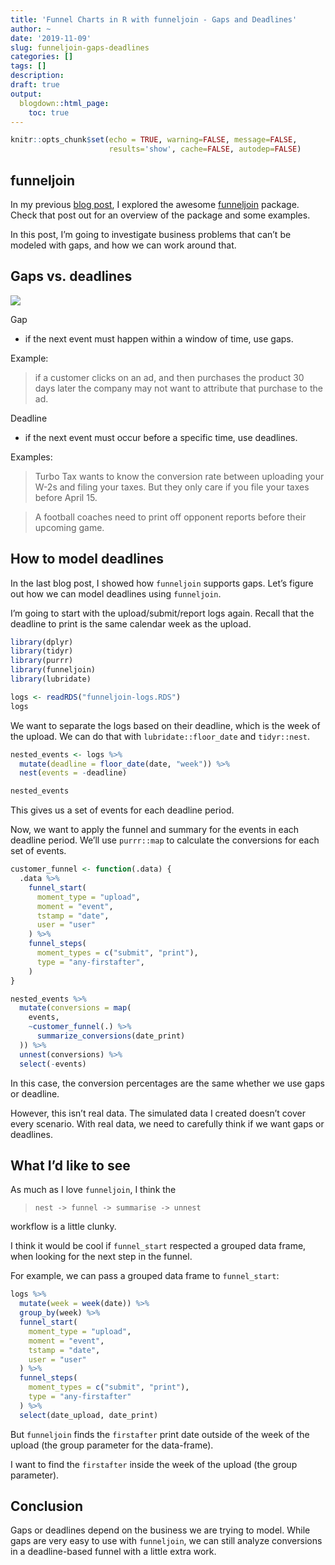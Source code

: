 ```yaml
---
title: 'Funnel Charts in R with funneljoin - Gaps and Deadlines'
author: ~
date: '2019-11-09'
slug: funneljoin-gaps-deadlines
categories: []
tags: []
description: 
draft: true
output:
  blogdown::html_page:
    toc: true 
---
```


```r
knitr::opts_chunk$set(echo = TRUE, warning=FALSE, message=FALSE, 
                      results='show', cache=FALSE, autodep=FALSE)
```

## funneljoin

In my previous [blog post](/blog/funnel-join), 
I explored the awesome [funneljoin](https://github.com/robinsones/funneljoin)
package. 
Check that post out for an overview of the package
and some examples.

In this post, 
I'm going to investigate business problems that can't be modeled with
gaps,
and how we can work around that.

## Gaps vs. deadlines

![](/blog/gaps-deadlines.png)

Gap

* if the next event must happen within a window of time, use gaps.

Example:

> if a customer clicks on an ad, 
and then purchases the product 30 days later
the company may not want to attribute that purchase to the ad.

Deadline

* if the next event must occur before a specific time, use deadlines.

Examples:

> Turbo Tax wants to know the conversion rate between
uploading your
W-2s and filing your taxes. 
But they only care if you file your taxes before April 15.

> A football coaches need to print off opponent reports 
before their upcoming game.


## How to model deadlines

In the last blog post, I showed how `funneljoin` supports gaps.
Let's figure out how we can model deadlines using `funneljoin`.

I'm going to start with the upload/submit/report logs again. 
Recall that the deadline to print is the same calendar week as the upload.

```r
library(dplyr)
library(tidyr)
library(purrr)
library(funneljoin)
library(lubridate)

logs <- readRDS("funneljoin-logs.RDS")
logs
```

We want to separate the logs based on their deadline, 
which is the week of the upload. 
We can do that with `lubridate::floor_date` and
`tidyr::nest`.

```r
nested_events <- logs %>%
  mutate(deadline = floor_date(date, "week")) %>%
  nest(events = -deadline)

nested_events
```

This gives us a set of events for each deadline period.

Now, we want to apply the funnel and summary for the events 
in each deadline period. 
We'll use `purrr::map` to calculate the conversions for each set of events.

```r
customer_funnel <- function(.data) {
  .data %>% 
    funnel_start(
      moment_type = "upload",
      moment = "event",
      tstamp = "date",
      user = "user"
    ) %>%
    funnel_steps(
      moment_types = c("submit", "print"),
      type = "any-firstafter",
    )
}
```

```r
nested_events %>%
  mutate(conversions = map(
    events, 
    ~customer_funnel(.) %>%
      summarize_conversions(date_print)
  )) %>%
  unnest(conversions) %>%
  select(-events)
```

In this case, 
the conversion percentages are the same whether we use gaps or deadline.

However, this isn't real data. 
The simulated data I created doesn't cover every scenario.
With real data, we need to carefully think if we want gaps
or deadlines.

## What I'd like to see

As much as I love `funneljoin`, I think the 

> `nest -> funnel -> summarise -> unnest`

workflow is a little clunky. 

I think it would be cool if `funnel_start` respected a grouped data frame,
when looking for the next step in the funnel.

For example, we can pass a grouped data frame to `funnel_start`:

```r
logs %>%
  mutate(week = week(date)) %>%
  group_by(week) %>%
  funnel_start(
    moment_type = "upload",
    moment = "event",
    tstamp = "date",
    user = "user"
  ) %>%
  funnel_steps(
    moment_types = c("submit", "print"),
    type = "any-firstafter"
  ) %>%
  select(date_upload, date_print)
```

But `funneljoin` finds the `firstafter` print date outside of the week
of the upload (the group parameter for the data-frame).

I want to find the `firstafter` inside the week of the upload 
(the group parameter).

## Conclusion

Gaps or deadlines depend on the business we are trying to model.
While gaps are very easy to use with `funneljoin`, 
we can still analyze conversions 
in a deadline-based funnel
with a little extra work.

